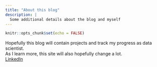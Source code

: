 ```yaml
---
title: "About this blog"
description: |
  Some additional details about the blog and myself
---
```


```r
knitr::opts_chunk$set(echo = FALSE)
```
Hopefully this blog will contain projects and track my progress as data scientist.  
As I learn more, this site will also hopefully change a lot.  
[LinkedIn](https://www.linkedin.com/in/lasindu-yapa-abeywardene/)